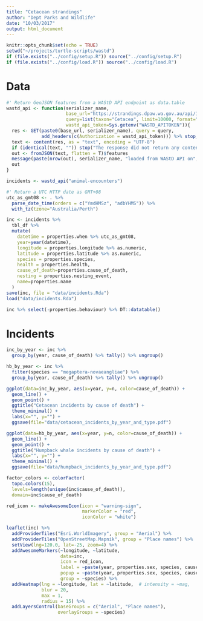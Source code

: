 ```yaml
---
title: "Cetacean strandings"
author: "Dept Parks and Wildlife"
date: "10/03/2017"
output: html_document
---
```


```r
knitr::opts_chunk$set(echo = TRUE)
setwd("~/projects/turtle-scripts/wastd")
if (file.exists("../config/setup.R")) source("../config/setup.R")
if (file.exists("../config/load.R")) source("../config/load.R")
```


# Data
```r
#' Return GeoJSON features from a WAStD API endpoint as data.table
wastd_api <- function(serializer_name, 
                      base_url="https://strandings.dpaw.wa.gov.au/api/1/",
                      query=list(taxon="Cetacea", limit=10000, format="json"),
                      wastd_api_token=Sys.getenv("WASTD_APITOKEN")){
  res <- GET(paste0(base_url, serializer_name), query = query, 
             add_headers(c(Authorization = wastd_api_token))) %>% stop_for_status()
  text <- content(res, as = "text", encoding = "UTF-8")
  if (identical(text, "")) stop("The response did not return any content.")
  out <- fromJSON(text, flatten = T)$features
  message(paste(nrow(out), serializer_name, "loaded from WAStD API on", res$headers$date))
  out
} 

incidents <- wastd_api("animal-encounters")

#' Return a UTC HTTP date as GMT+08
utc_as_gmt08 <- . %>% 
  parse_date_time(orders = c("YmdHMSz", "adbYHMS")) %>% 
  with_tz(tzone="Australia/Perth")

inc <- incidents %>% 
  tbl_df %>%
  mutate(
    datetime = properties.when %>% utc_as_gmt08,
    year=year(datetime),
    longitude = properties.longitude %>% as.numeric,
    latitude = properties.latitude %>% as.numeric,
    species = properties.species,
    health = properties.health,
    cause_of_death=properties.cause_of_death,
    nesting = properties.nesting_event,
    name=properties.name
  )
save(inc, file = "data/incidents.Rda")
load("data/incidents.Rda")

inc %>% select(-properties.behaviour) %>% DT::datatable()
```

# Incidents

```r
inc_by_year <- inc %>%
  group_by(year, cause_of_death) %>% tally() %>% ungroup()

hb_by_year <- inc %>%
  filter(species == "megaptera-novaeangliae") %>% 
  group_by(year, cause_of_death) %>% tally() %>% ungroup()

ggplot(data=inc_by_year, aes(x=year, y=n, color=cause_of_death)) + 
  geom_line() +
  geom_point() +
  ggtitle("Cetacean incidents by cause of death") +
  theme_minimal() +
  labs(x="", y="") +
  ggsave(file="data/cetacean_incidents_by_year_and_type.pdf")

ggplot(data=hb_by_year, aes(x=year, y=n, color=cause_of_death)) + 
  geom_line() +
  geom_point() +
  ggtitle("Humpback whale incidents by cause of death") +
  labs(x="", y="") +
  theme_minimal() +
  ggsave(file="data/humpback_incidents_by_year_and_type.pdf")
```

```r
factor_colors <- colorFactor(
  topo.colors(15), 
  levels=length(unique(inc$cause_of_death)), 
  domain=inc$cause_of_death)

red_icon <- makeAwesomeIcon(icon = "warning-sign", 
                            markerColor = "red", 
                            iconColor = "white")

leaflet(inc) %>% 
  addProviderTiles("Esri.WorldImagery", group = "Aerial") %>%
  addProviderTiles("OpenStreetMap.Mapnik", group = "Place names") %>%
  setView(lng=120.0, lat=-25, zoom=4) %>%
  addAwesomeMarkers(~longitude, ~latitude,
                    data=inc, 
                    icon = red_icon,
                    label = ~paste(year, properties.sex, species, cause_of_death),
                    popup = ~paste(year, properties.sex, species, cause_of_death),
                    group = ~species) %>%
  addHeatmap(lng = ~longitude, lat = ~latitude,  # intensity = ~mag,
             blur = 20, 
             max = 1, 
             radius = 15) %>%
  addLayersControl(baseGroups = c("Aerial", "Place names"),
                   overlayGroups = ~species)

```
